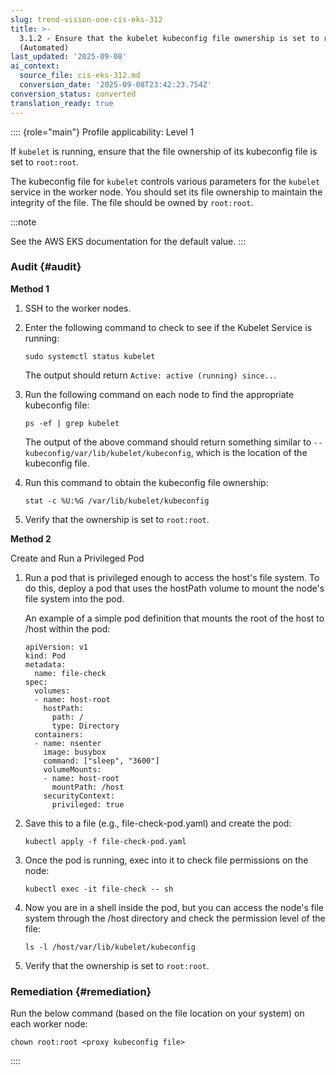 ```yaml
---
slug: trend-vision-one-cis-eks-312
title: >-
  3.1.2 - Ensure that the kubelet kubeconfig file ownership is set to root:root
  (Automated)
last_updated: '2025-09-08'
ai_context:
  source_file: cis-eks-312.md
  conversion_date: '2025-09-08T23:42:23.754Z'
conversion_status: converted
translation_ready: true
---
```


:::: {role="main"}
Profile applicability: Level 1

If `kubelet` is running, ensure that the file ownership of its kubeconfig file is set to `root:root`.

The kubeconfig file for `kubelet` controls various parameters for the `kubelet` service in the worker node. You should set its file ownership to maintain the integrity of the file. The file should be owned by `root:root`.

:::note

See the AWS EKS documentation for the default value.
:::

### Audit {#audit}

**Method 1**

1.  SSH to the worker nodes.

2.  Enter the following command to check to see if the Kubelet Service is running:

    ``` codeblock
    sudo systemctl status kubelet
    ```

    The output should return `Active: active (running) since..`.

3.  Run the following command on each node to find the appropriate kubeconfig file:

    ``` codeblock
    ps -ef | grep kubelet
    ```

    The output of the above command should return something similar to `--kubeconfig/var/lib/kubelet/kubeconfig`, which is the location of the kubeconfig file.

4.  Run this command to obtain the kubeconfig file ownership:

    ``` codeblock
    stat -c %U:%G /var/lib/kubelet/kubeconfig
    ```

5.  Verify that the ownership is set to `root:root`.

**Method 2**

Create and Run a Privileged Pod

1.  Run a pod that is privileged enough to access the host's file system. To do this, deploy a pod that uses the hostPath volume to mount the node's file system into the pod.

    An example of a simple pod definition that mounts the root of the host to /host within the pod:

    ``` codeblock
    apiVersion: v1
    kind: Pod
    metadata:
      name: file-check
    spec:
      volumes:
      - name: host-root
        hostPath:
          path: /
          type: Directory
      containers:
      - name: nsenter
        image: busybox
        command: ["sleep", "3600"]
        volumeMounts:
        - name: host-root
          mountPath: /host
        securityContext:
          privileged: true
    ```

2.  Save this to a file (e.g., file-check-pod.yaml) and create the pod:

    ``` codeblock
    kubectl apply -f file-check-pod.yaml
    ```

3.  Once the pod is running, exec into it to check file permissions on the node:

    ``` codeblock
    kubectl exec -it file-check -- sh
    ```

4.  Now you are in a shell inside the pod, but you can access the node's file system through the /host directory and check the permission level of the file:

    ``` codeblock
    ls -l /host/var/lib/kubelet/kubeconfig
    ```

5.  Verify that the ownership is set to `root:root`.

### Remediation {#remediation}

Run the below command (based on the file location on your system) on each worker node:

``` codeblock
chown root:root <proxy kubeconfig file>
```
::::
